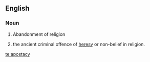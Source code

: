 ==English==

===Noun===
{{en-noun}}

# Abandonment of religion
# {{law}} the ancient criminal offence of [[heresy]] or non-belief in religion.

{{wikipedia}}

[[te:apostacy]]